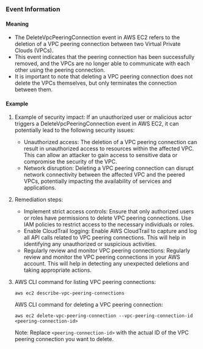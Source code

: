 
### Event Information

#### Meaning

- The DeleteVpcPeeringConnection event in AWS EC2 refers to the deletion of a VPC peering connection between two Virtual Private Clouds (VPCs).
- This event indicates that the peering connection has been successfully removed, and the VPCs are no longer able to communicate with each other using the peering connection.
- It is important to note that deleting a VPC peering connection does not delete the VPCs themselves, but only terminates the connection between them.

#### Example

1. Example of security impact: If an unauthorized user or malicious actor triggers a DeleteVpcPeeringConnection event in AWS EC2, it can potentially lead to the following security issues:
   - Unauthorized access: The deletion of a VPC peering connection can result in unauthorized access to resources within the affected VPC. This can allow an attacker to gain access to sensitive data or compromise the security of the VPC.
   - Network disruption: Deleting a VPC peering connection can disrupt network connectivity between the affected VPC and the peered VPCs, potentially impacting the availability of services and applications.

2. Remediation steps:
   - Implement strict access controls: Ensure that only authorized users or roles have permissions to delete VPC peering connections. Use IAM policies to restrict access to the necessary individuals or roles.
   - Enable CloudTrail logging: Enable AWS CloudTrail to capture and log all API calls related to VPC peering connections. This will help in identifying any unauthorized or suspicious activities.
   - Regularly review and monitor VPC peering connections: Regularly review and monitor the VPC peering connections in your AWS account. This will help in detecting any unexpected deletions and taking appropriate actions.

3. AWS CLI command for listing VPC peering connections:
   ```
   aws ec2 describe-vpc-peering-connections
   ```

   AWS CLI command for deleting a VPC peering connection:
   ```
   aws ec2 delete-vpc-peering-connection --vpc-peering-connection-id <peering-connection-id>
   ```

   Note: Replace `<peering-connection-id>` with the actual ID of the VPC peering connection you want to delete.

